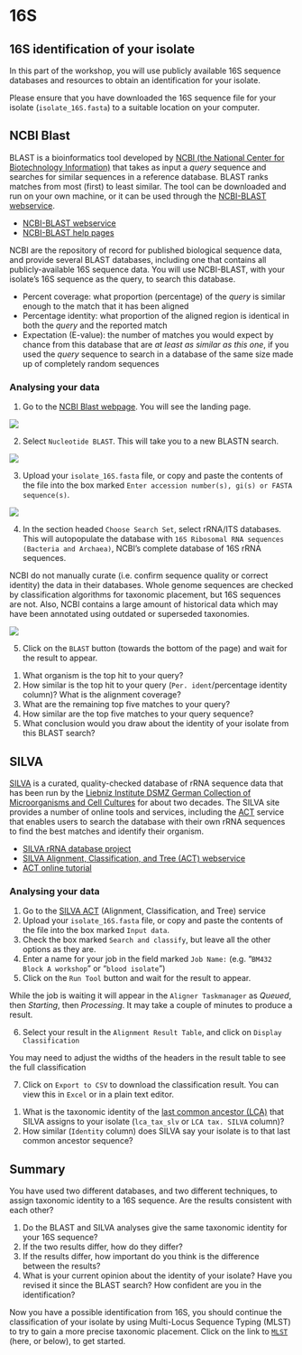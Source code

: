 # 16S

## 16S identification of your isolate

In this part of the workshop, you will use publicly available 16S sequence databases and resources to obtain an identification for your isolate.

::: { .callout-important }
Please ensure that you have downloaded the 16S sequence file for your isolate (`isolate_16S.fasta`) to a suitable location on your computer.
:::

## NCBI Blast

BLAST is a bioinformatics tool developed by [NCBI (the National Center for Biotechnology Information)](https://www.ncbi.nlm.nih.gov/) that takes as input a _query_ sequence and searches for similar sequences in a reference database. BLAST ranks matches from most (first) to least similar. The tool can be downloaded and run on your own machine, or it can be used through the [NCBI-BLAST webservice](https://blast.ncbi.nlm.nih.gov/Blast.cgi).

- [NCBI-BLAST webservice](https://blast.ncbi.nlm.nih.gov/Blast.cgi)
- [NCBI-BLAST help pages](https://blast.ncbi.nlm.nih.gov/doc/blast-help/)

NCBI are the repository of record for published biological sequence data, and provide several BLAST databases, including one that contains all publicly-available 16S sequence data. You will use NCBI-BLAST, with your isolate's 16S sequence as the query, to search this database. 

::: { .callout-tip title="BLAST reports a number of useful measures for each match"}
- Percent coverage: what proportion (percentage) of the _query_ is similar enough to the match that it has been aligned
- Percentage identity: what proportion of the aligned region is identical in both the _query_ and the reported match
- Expectation (E-value): the number of matches you would expect by chance from this database that are _at least as similar as this one_, if you used the _query_ sequence to search in a database of the same size made up of completely random sequences
:::

### Analysing your data

1. Go to the [NCBI Blast webpage](https://blast.ncbi.nlm.nih.gov/Blast.cgi). You will see the landing page.

![](assets/images/blast_16s/01-landing_page.png)

2. Select `Nucleotide BLAST`. This will take you to a new BLASTN search.

![](assets/images/blast_16s/02-blast_search_fields.png)

3. Upload your `isolate_16S.fasta` file, or copy and paste the contents of the file into the box marked `Enter accession number(s), gi(s) or FASTA sequence(s)`.

![](assets/images/blast_16s/03-blast_query.png)

4. In the section headed `Choose Search Set`, select rRNA/ITS databases. This will autopopulate the database with `16S Ribosomal RNA sequences (Bacteria and Archaea)`, NCBI's complete database of 16S rRNA sequences.

::: { .callout-caution }
NCBI do not manually curate (i.e. confirm sequence quality or correct identity) the data in their databases. Whole genome sequences are checked by classification algorithms for taxonomic placement, but 16S sequences are not. Also, NCBI contains a large amount of historical data which may have been annotated using outdated or superseded taxonomies.
:::

![](assets/images/blast_16s/04-blast_database.png)

5. Click on the `BLAST` button (towards the bottom of the page) and wait for the result to appear.

::: { .callout-important title="Questions"}
1. What organism is the top hit to your query?
2. How similar is the top hit to your query (`Per. ident`/percentage identity column)? What is the alignment coverage?
3. What are the remaining top five matches to your query?
4. How similar are the top five matches to your query sequence?
5. What conclusion would you draw about the identity of your isolate from this BLAST search?
:::

## SILVA

[SILVA](https://www.arb-silva.de/) is a curated, quality-checked database of rRNA sequence data that has been run by the [Liebniz Institute DSMZ German Collection of Microorganisms and Cell Cultures](https://www.dsmz.de/) for about two decades. The SILVA site provides a number of online tools and services, including the [ACT](https://www.arb-silva.de/aligner) service that enables users to search the database with their own rRNA sequences to find the best matches and identify their organism.

- [SILVA rRNA database project](https://www.arb-silva.de/)
- [SILVA Alignment, Classification, and Tree (ACT) webservice](https://www.arb-silva.de/aligner)
- [ACT online tutorial](https://www.arb-silva.de/documentation/act-tutorial/)

### Analysing your data

1. Go to the [SILVA ACT](https://www.arb-silva.de/aligner) (Alignment, Classification, and Tree) service
2. Upload your `isolate_16S.fasta` file, or copy and paste the contents of the file into the box marked `Input data`.
3. Check the box marked `Search and classify`, but leave all the other options as they are.
4. Enter a name for your job in the field marked `Job Name:` (e.g. "`BM432 Block A workshop`" or "`blood isolate`")
5. Click on the `Run Tool` button and wait for the result to appear.

::: { .callout-note }
While the job is waiting it will appear in the `Aligner Taskmanager` as _Queued_, then _Starting_, then _Processing_. It may take a couple of minutes to produce a result.
:::

6. Select your result in the `Alignment Result Table`, and click on `Display Classification` 

::: { .callout-tip }
You may need to adjust the widths of the headers in the result table to see the full classification
:::

7. Click on `Export to CSV` to download the classification result. You can view this in `Excel` or in a plain text editor.

::: { .callout-important title="Questions"}
1. What is the taxonomic identity of the [last common ancestor (LCA)](https://evolution.berkeley.edu/glossary/most-recent-common-ancestor/) that SILVA assigns to your isolate (`lca_tax_slv` or `LCA tax. SILVA` column)?
2. How similar (`Identity` column) does SILVA say your isolate is to that last common ancestor sequence?
:::

## Summary

You have used two different databases, and two different techniques, to assign taxonomic identity to a 16S sequence. Are the results consistent with each other?

::: { .callout-important title="Questions"}
1. Do the BLAST and SILVA analyses give the same taxonomic identity for your 16S sequence?
2. If the two results differ, how do they differ?
3. If the results differ, how important do you think is the difference between the results?
4. What is your current opinion about the identity of your isolate? Have you revised it since the BLAST search? How confident are you in the identification?
:::

::: { .callout-tip title="Continue your identification"}
Now you have a possible identification from 16S, you should continue the classification of your isolate by using Multi-Locus Sequence Typing (MLST) to try to gain a more precise taxonomic placement. Click on the link to [`MLST`](mlst.qmd) (here, or below), to get started.
:::

